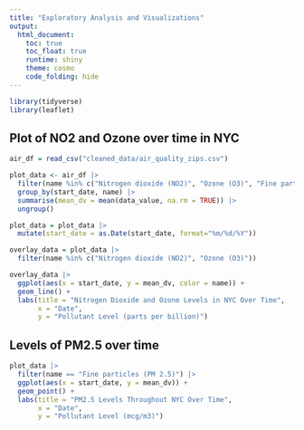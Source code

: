```yaml
---
title: "Exploratory Analysis and Visualizations"
output: 
  html_document:
    toc: true
    toc_float: true
    runtime: shiny
    theme: cosmo
    code_folding: hide
---
```


```r
library(tidyverse)
library(leaflet)
```

## Plot of NO2 and Ozone over time in NYC

```r
air_df = read_csv("cleaned_data/air_quality_zips.csv")

plot_data <- air_df |> 
  filter(name %in% c("Nitrogen dioxide (NO2)", "Ozone (O3)", "Fine particles (PM 2.5)")) |>  
  group_by(start_date, name) |> 
  summarise(mean_dv = mean(data_value, na.rm = TRUE)) |>  
  ungroup()

plot_data = plot_data |> 
  mutate(start_date = as.Date(start_date, format="%m/%d/%Y"))

overlay_data = plot_data |>  
  filter(name %in% c("Nitrogen dioxide (NO2)", "Ozone (O3)"))

overlay_data |> 
  ggplot(aes(x = start_date, y = mean_dv, color = name)) +
  geom_line() +
  labs(title = "Nitrogen Dioxide and Ozone Levels in NYC Over Time",
       x = "Date",
       y = "Pollutant Level (parts per billion)")

```

## Levels of PM2.5 over time

```r
plot_data |> 
  filter(name == "Fine particles (PM 2.5)") |>
  ggplot(aes(x = start_date, y = mean_dv)) +
  geom_point() +
  labs(title = "PM2.5 Levels Throughout NYC Over Time",
       x = "Date",
       y = "Pollutant Level (mcg/m3)")
```

